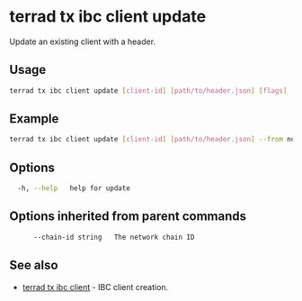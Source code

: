 # terrad tx ibc client update

Update an existing client with a header. 

## Usage

```sh Terrad
terrad tx ibc client update [client-id] [path/to/header.json] [flags]
```

## Example

```sh Terrad
terrad tx ibc client update [client-id] [path/to/header.json] --from node0 --home ../node0/<app>cli --chain-id $CID
```

## Options

```sh Terrad
  -h, --help   help for update
```

## Options inherited from parent commands

```sh Terrad
      --chain-id string   The network chain ID
```

## See also

* [terrad tx ibc client](./terrad_tx_ibc_client_create.mdx)	 - IBC client creation.


